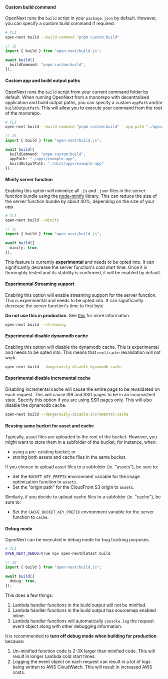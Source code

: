 #### Custom build command

OpenNext runs the `build` script in your `package.json` by default. However, you can specify a custom build command if required.

```bash
# CLI
open-next build --build-command "pnpm custom:build"
```

```ts
// JS
import { build } from "open-next/build.js";

await build({
  buildCommand: "pnpm custom:build",
});
```

#### Custom app and build output paths

OpenNext runs the `build` script from your current command folder by default. When running OpenNext from a monorepo with decentralised application and build output paths, you can specify a custom `appPath` and/or `buildOutputPath`. This will allow you to execute your command from the root of the monorepo.

```bash
# CLI
open-next build --build-command "pnpm custom:build" --app-path "./apps/example-app" --build-output-path "./dist/apps/example-app"
```

```ts
// JS
import { build } from "open-next/build.js";

await build({
  buildCommand: "pnpm custom:build",
  appPath: "./apps/example-app",
  buildOutputPath: "./dist/apps/example-app"
});
```

#### Minify server function

Enabling this option will minimize all `.js` and `.json` files in the server function bundle using the [node-minify](https://github.com/srod/node-minify) library. This can reduce the size of the server function bundle by about 40%, depending on the size of your app.

```bash
# CLI
open-next build --minify
```

```ts
// JS
import { build } from "open-next/build.js";

await build({
  minify: true,
});
```

This feature is currently **experimental** and needs to be opted into. It can significantly decrease the server function's cold start time. Once it is thoroughly tested and its stability is confirmed, it will be enabled by default.

#### **Experimental** Streaming support

Enabling this option will enable streaming support for the server function. This is experimental and needs to be opted into. It can significantly decrease the server function's time to first byte. 

**Do not use this in production**. See [this](/v2/inner_workings/streaming) for more information.

```bash
open-next build --streaming
```

#### **Experimental** disable dynamodb cache

Enabling this option will disable the dynamodb cache. This is experimental and needs to be opted into. This means that `next/cache` revalidation will not work.

```bash
open-next build --dangerously-disable-dynamodb-cache
```

#### **Experimental** disable incremental cache

Disabling incremental cache will cause the entire page to be revalidated on each request. This will cause ISR and SSG pages to be in an inconsistent state. Specify this option if you are using SSR pages only. This will also disable the dynamodb cache.

```bash
open-next build --dangerously-disable-incremental-cache
```

#### Reusing same bucket for asset and cache

Typically, asset files are uploaded to the root of the bucket. However, you might want to store them in a subfolder of the bucket, for instance, when:

- using a pre-existing bucket; or
- storing both assets and cache files in the same bucket.

If you choose to upload asset files to a subfolder (ie. "assets"), be sure to:

- Set the `BUCKET_KEY_PREFIX` environment variable for the image optimization function to `assets`.
- Set the "origin path" for the CloudFront S3 origin to `assets`.

Similarly, if you decide to upload cache files to a subfolder (ie. "cache"), be sure to:

- Set the `CACHE_BUCKET_KEY_PREFIX` environment variable for the server function to `cache`.

#### Debug mode

OpenNext can be executed in debug mode for bug tracking purposes.

```bash
# CLI
OPEN_NEXT_DEBUG=true npx open-next@latest build
```

```ts
// JS
import { build } from "open-next/build.js";

await build({
  debug: true,
});
```

This does a few things:

1. Lambda handler functions in the build output will not be minified.
1. Lambda handler functions in the build output has sourcemap enabled inline.
1. Lambda handler functions will automatically `console.log` the request event object along with other debugging information.

It is recommended to **turn off debug mode when building for production** because:

1. Un-minified function code is 2-3X larger than minified code. This will result in longer Lambda cold start times.
1. Logging the event object on each request can result in a lot of logs being written to AWS CloudWatch. This will result in increased AWS costs.